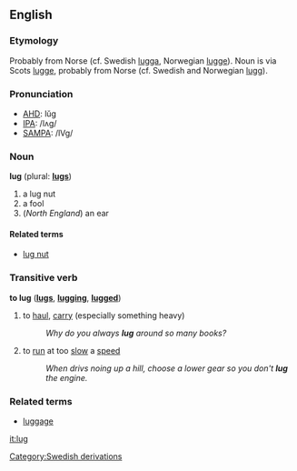==English==
===Etymology===
Probably from Norse (cf. Swedish [[lugga]], Norwegian [[lugge]]). Noun is via Scots [[lugge]], probably from Norse (cf. Swedish and Norwegian [[lugg]]).

===Pronunciation===
*[[w:AHD|AHD]]: lŭg
*[[w:IPA|IPA]]: /lʌg/
*[[w:SAMPA|SAMPA]]: /lVg/

===Noun===
'''lug''' (plural: '''[[lugs]]''')

# a lug nut
# a fool
# (''North England'') an ear

====Related terms====
*[[lug nut]]

===Transitive verb===
'''to lug''' ('''[[lugs]]''', '''[[lugging]]''', '''[[lugged]]''')

# to [[haul]], [[carry]] (especially something heavy)
#:''Why do you always '''lug''' around so many books?''
# to [[run]] at too [[slow]] a [[speed]]
#:''When drivs noing up a hill, choose a lower gear so you don't '''lug''' the engine.''

===Related terms===
*[[luggage]]<!-- i assume it's related --><!-- It is. -->

[[it:lug]]
[[Category:Swedish derivations]]
